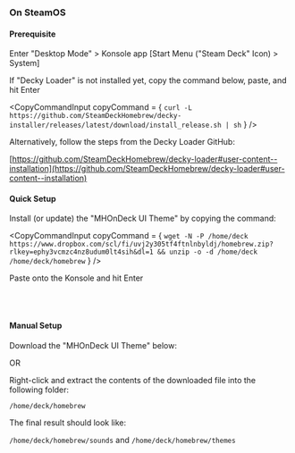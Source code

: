 
### On SteamOS

#### Prerequisite

Enter "Desktop Mode" > Konsole app [Start Menu ("Steam Deck" Icon) > System]

If "Decky Loader" is not installed yet, copy the command below, paste, and hit Enter

<CopyCommandInput
    copyCommand = { `curl -L https://github.com/SteamDeckHomebrew/decky-installer/releases/latest/download/install_release.sh | sh` }
/>

Alternatively, follow the steps from the Decky Loader GitHub:

[https://github.com/SteamDeckHomebrew/decky-loader#user-content--installation](https://github.com/SteamDeckHomebrew/decky-loader#user-content--installation)


#### Quick Setup

Install (or update) the "MHOnDeck UI Theme" by copying the command:

<CopyCommandInput
    copyCommand = { `wget -N -P /home/deck https://www.dropbox.com/scl/fi/uvj2y305tf4ftnlnbyldj/homebrew.zip?rlkey=ephy3vcmzc4nz8udum0lt4sih&dl=1 && unzip -o -d /home/deck /home/deck/homebrew` }
/>

Paste onto the Konsole and hit Enter

<br />
<br />

#### Manual Setup

Download the "MHOnDeck UI Theme" below:

<ul className="link-box">
    <DownloadItem 
        item = {releases.theme}
        onClick = {props.setDownload}
    />
</ul>

OR

<ul className="link-box">
    <DownloadItem 
        item = {releases.css}
        onClick = {props.setDownload}
    />
    <DownloadItem 
        item = {releases.sfx}
        onClick = {props.setDownload}
    />
</ul>

Right-click and extract the contents of the downloaded file into the following folder:

```/home/deck/homebrew```

The final result should look like:

```/home/deck/homebrew/sounds``` and ```/home/deck/homebrew/themes```